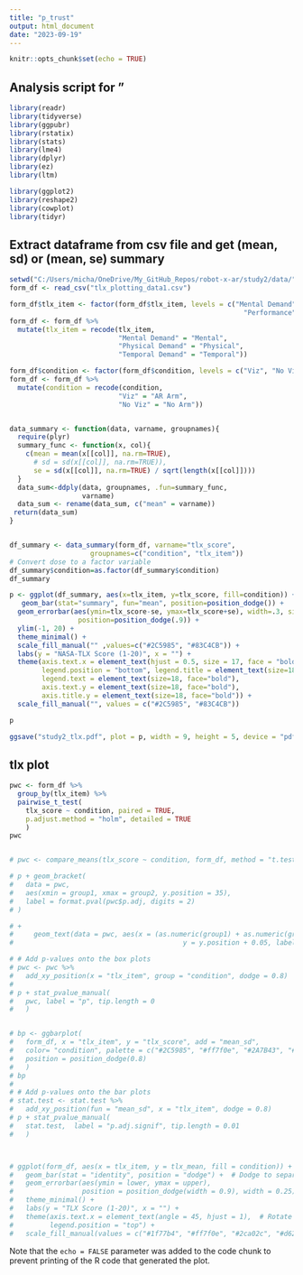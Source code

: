 ```yaml
---
title: "p_trust"
output: html_document
date: "2023-09-19"
---
```


```r
knitr::opts_chunk$set(echo = TRUE)
```

## Analysis script for "

```r
library(readr)
library(tidyverse)
library(ggpubr)
library(rstatix)
library(stats)
library(lme4)
library(dplyr)
library(ez)
library(ltm)

library(ggplot2)
library(reshape2)
library(cowplot)
library(tidyr)

```


## Extract dataframe from csv file and get (mean, sd) or (mean, se) summary

```r

setwd("C:/Users/micha/OneDrive/My_GitHub_Repos/robot-x-ar/study2/data/")
form_df <- read_csv("tlx_plotting_data1.csv")

form_df$tlx_item <- factor(form_df$tlx_item, levels = c("Mental Demand", "Physical Demand", "Temporal Demand",
                                                          "Performance", "Effort", "Frustration"))
form_df <- form_df %>%
  mutate(tlx_item = recode(tlx_item, 
                           "Mental Demand" = "Mental",
                           "Physical Demand" = "Physical",
                           "Temporal Demand" = "Temporal"))

form_df$condition <- factor(form_df$condition, levels = c("Viz", "No Viz"))
form_df <- form_df %>%
  mutate(condition = recode(condition, 
                           "Viz" = "AR Arm",
                           "No Viz" = "No Arm"))


data_summary <- function(data, varname, groupnames){
  require(plyr)
  summary_func <- function(x, col){
    c(mean = mean(x[[col]], na.rm=TRUE),
      # sd = sd(x[[col]], na.rm=TRUE)),
      se = sd(x[[col]], na.rm=TRUE) / sqrt(length(x[[col]])))
  }
  data_sum<-ddply(data, groupnames, .fun=summary_func,
                  varname)
  data_sum <- rename(data_sum, c("mean" = varname))
 return(data_sum)
}


df_summary <- data_summary(form_df, varname="tlx_score", 
                    groupnames=c("condition", "tlx_item"))
# Convert dose to a factor variable
df_summary$condition=as.factor(df_summary$condition)
df_summary

```


```r

p <- ggplot(df_summary, aes(x=tlx_item, y=tlx_score, fill=condition)) + 
   geom_bar(stat="summary", fun="mean", position=position_dodge()) +
  geom_errorbar(aes(ymin=tlx_score-se, ymax=tlx_score+se), width=.3, size=1,
                 position=position_dodge(.9)) +
  ylim(-1, 20) +
  theme_minimal() +
  scale_fill_manual("" ,values=c("#2C5985", "#83C4CB")) +
  labs(y = "NASA-TLX Score (1-20)", x = "") +
  theme(axis.text.x = element_text(hjust = 0.5, size = 17, face = "bold"),  # Rotate x-axis labels
        legend.position = "bottom", legend.title = element_text(size=18), 
        legend.text = element_text(size=18, face="bold"),
        axis.text.y = element_text(size=18, face="bold"),
        axis.title.y = element_text(size=18, face="bold")) +
  scale_fill_manual("", values = c("#2C5985", "#83C4CB"))

p

ggsave("study2_tlx.pdf", plot = p, width = 9, height = 5, device = "pdf")


```

## tlx plot

```r

pwc <- form_df %>%
  group_by(tlx_item) %>%
  pairwise_t_test(
    tlx_score ~ condition, paired = TRUE,
    p.adjust.method = "holm", detailed = TRUE
    )
pwc


# pwc <- compare_means(tlx_score ~ condition, form_df, method = "t.test", paired = TRUE)

# p + geom_bracket(
#   data = pwc, 
#   aes(xmin = group1, xmax = group2, y.position = 35), 
#   label = format.pval(pwc$p.adj, digits = 2)
# )

# +
#     geom_text(data = pwc, aes(x = (as.numeric(group1) + as.numeric(group2)) / 2,
#                                          y = y.position + 0.05, label = format.pval(p, digits = 2)))

# # Add p-values onto the box plots
# pwc <- pwc %>%
#   add_xy_position(x = "tlx_item", group = "condition", dodge = 0.8)
# 
# p + stat_pvalue_manual(
#   pwc, label = "p", tip.length = 0
#   )


# bp <- ggbarplot(
#   form_df, x = "tlx_item", y = "tlx_score", add = "mean_sd", 
#   color= "condition", palette = c("#2C5985", "#ff7f0e", "#2A7B43", "#83C4CB"),
#   position = position_dodge(0.8)
#   )
# bp
# 
# # Add p-values onto the bar plots
# stat.test <- stat.test %>%
#   add_xy_position(fun = "mean_sd", x = "tlx_item", dodge = 0.8) 
# p + stat_pvalue_manual(
#   stat.test,  label = "p.adj.signif", tip.length = 0.01
#   )



# ggplot(form_df, aes(x = tlx_item, y = tlx_mean, fill = condition)) +
#   geom_bar(stat = "identity", position = "dodge") +  # Dodge to separate bars
#   geom_errorbar(aes(ymin = lower, ymax = upper),
#                 position = position_dodge(width = 0.9), width = 0.25) +  # Error bars
#   theme_minimal() +
#   labs(y = "TLX Score (1-20)", x = "") +
#   theme(axis.text.x = element_text(angle = 45, hjust = 1),  # Rotate x-axis labels
#         legend.position = "top") +
#   scale_fill_manual(values = c("#1f77b4", "#ff7f0e", "#2ca02c", "#d62728"))  # Custom colors


```



Note that the `echo = FALSE` parameter was added to the code chunk to prevent printing of the R code that generated the plot.
